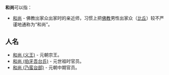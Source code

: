 '''和尚'''可以指：
* [[和尚|和尚]] - 佛教出家众出家时的亲近师，习惯上把[[佛教|佛教]]男性出家众（[[比丘|比丘]]）较不严谨地通称为“和尚”。
== 人名 ==
* [[和尚_(义王)|和尚 (义王)]] - 元朝宗王。
* [[和尚_(伯牙吾台氏)|和尚 (伯牙吾台氏)]] - 元世祖时官员。
* [[和尚_(乃蛮台部)|和尚 (乃蛮台部)]] - 元朝中期官员。
{{disambig|Cat=二字消歧義}}